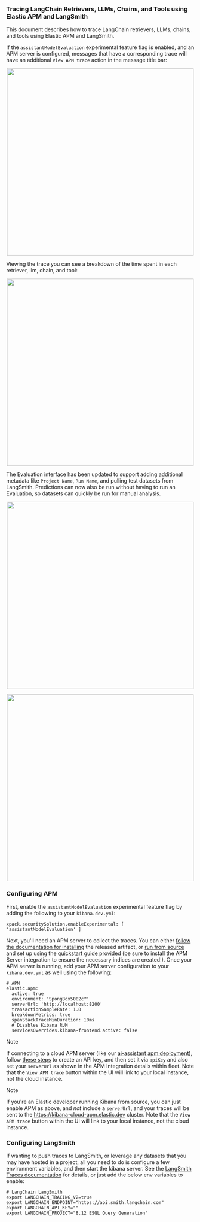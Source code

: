 ### Tracing LangChain Retrievers, LLMs, Chains, and Tools using Elastic APM and LangSmith

This document describes how to trace LangChain retrievers, LLMs, chains, and tools using Elastic APM and LangSmith.

If the `assistantModelEvaluation` experimental feature flag is enabled, and an APM server is configured, messages that have a corresponding trace will have an additional `View APM trace` action in the message title bar:

<p align="center">
  <img width="500" src="https://github.com/elastic/kibana/assets/2946766/e0b372ee-139a-4eed-8b09-f01dd88c72b0" />
</p> 

Viewing the trace you can see a breakdown of the time spent in each retriever, llm, chain, and tool:
<p align="center">
  <img width="500" src="https://github.com/elastic/kibana/assets/2946766/f7cbd4bc-207c-4c88-a032-70a8de4f9b9a" />
</p> 

The Evaluation interface has been updated to support adding additional metadata like `Project Name`, `Run Name`, and pulling test datasets from LangSmith. Predictions can now also be run without having to run an Evaluation, so datasets can quickly be run for manual analysis.

<p align="center">
  <img width="500" src="https://github.com/elastic/kibana/assets/2946766/acebf719-29fd-4fcc-aef1-99fd00ca800a" />
</p> 


<p align="center">
  <img width="500" src="https://github.com/elastic/kibana/assets/2946766/7081d993-cbe0-4465-a734-ff9be14d7d0d" />
</p> 


### Configuring APM

First, enable the `assistantModelEvaluation` experimental feature flag by adding the following to your `kibana.dev.yml`:

```
xpack.securitySolution.enableExperimental: [ 'assistantModelEvaluation' ]
```

Next, you'll need an APM server to collect the traces. You can either [follow the documentation for installing](https://www.elastic.co/guide/en/apm/guide/current/installing.html) the released artifact, or [run from source](https://github.com/elastic/apm-server#apm-server-development) and set up using the [quickstart guide provided](https://www.elastic.co/guide/en/apm/guide/current/apm-quick-start.html) (be sure to install the APM Server integration to ensure the necessary indices are created!).  Once your APM server is running, add your APM server configuration to your `kibana.dev.yml` as well using the following:

```
# APM
elastic.apm:
  active: true
  environment: 'SpongBox5002c™'
  serverUrl: 'http://localhost:8200'
  transactionSampleRate: 1.0
  breakdownMetrics: true
  spanStackTraceMinDuration: 10ms
  # Disables Kibana RUM
  servicesOverrides.kibana-frontend.active: false
```

> [!NOTE]
>  If connecting to a cloud APM server (like our [ai-assistant apm deployment](https://ai-assistant-apm-do-not-delete.kb.us-central1.gcp.cloud.es.io/)), follow [these steps](https://www.elastic.co/guide/en/apm/guide/current/api-key.html#create-an-api-key) to create an API key, and then set it via `apiKey` and also set your `serverUrl` as shown in the APM Integration details within fleet. Note that the `View APM trace` button within the UI will link to your local instance, not the cloud instance.

> [!NOTE]
>  If you're an Elastic developer running Kibana from source, you can just enable APM as above, and _not_ include a `serverUrl`, and your traces will be sent to the https://kibana-cloud-apm.elastic.dev cluster. Note that the `View APM trace` button within the UI will link to your local instance, not the cloud instance.

### Configuring LangSmith

If wanting to push traces to LangSmith, or leverage any datasets that you may have hosted in a project, all you need to do is configure a few environment variables, and then start the kibana server. See the [LangSmith Traces documentation](https://docs.smith.langchain.com/tracing) for details, or just add the below env variables to enable:

```
# LangChain LangSmith
export LANGCHAIN_TRACING_V2=true
export LANGCHAIN_ENDPOINT="https://api.smith.langchain.com"
export LANGCHAIN_API_KEY=""
export LANGCHAIN_PROJECT="8.12 ESQL Query Generation"
```

